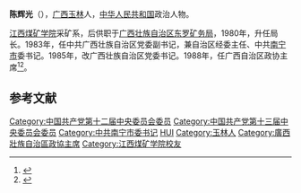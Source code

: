 '''陈辉光'''（{{bd|1938年|||catIdx=}}），[[广西|广西]][[玉林|玉林]]人，[[中华人民共和国|中华人民共和国]]政治人物。

[[江西煤矿学院|江西煤矿学院]]采矿系，后供职于[[广西壮族自治区|广西壮族自治区]][[东罗矿务局|东罗矿务局]]，1980年，升任局长。1983年，任中共广西壮族自治区党委副书记，兼自治区经委主任、中共[[南宁市|南宁市]]委书记。1985年，改广西壮族自治区党委书记。1988年，任广西自治区政协主席<ref>{{cite web|title=陈辉光简历|url=http://news.xinhuanet.com/ziliao/2002-02/26/content_290403.htm|publisher=新华网|accessdate=2012-03-03|deadurl=yes|archiveurl=https://web.archive.org/web/20050124204255/http://news.xinhuanet.com/ziliao/2002-02/26/content_290403.htm|archivedate=2005-01-24}}</ref><ref>{{cite web|title=陈辉光率团莅临酒业调研|url=http://www.danquan.net/news_show.asp?id=59|publisher=丹泉集团宣传信息部|accessdate=2012-03-03}}{{Dead link|date=2019年11月 |bot=InternetArchiveBot |fix-attempted=yes }}</ref>。

==参考文献==
{{reflist}}
{{中国政治人物小作品}}
{{中华人民共和国南宁市正职领导人}}
{{中华人民共和国广西壮族自治区正职领导人}}

[[Category:中国共产党第十二届中央委员会委员|Category:中国共产党第十二届中央委员会委员]]
[[Category:中国共产党第十三届中央委员会委员|Category:中国共产党第十三届中央委员会委员]]
[[Category:中共南宁市委书记|Category:中共南宁市委书记]]
[[Category:陈姓|HUI]]
[[Category:玉林人|Category:玉林人]]
[[Category:廣西壯族自治區政協主席|Category:廣西壯族自治區政協主席]]
[[Category:江西煤矿学院校友|Category:江西煤矿学院校友]]